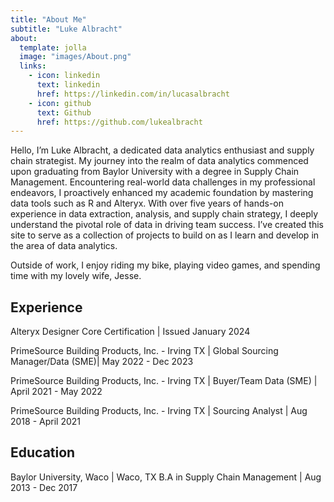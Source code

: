 ```yaml
---
title: "About Me"
subtitle: "Luke Albracht"
about:
  template: jolla
  image: "images/About.png"
  links:
    - icon: linkedin
      text: linkedin
      href: https://linkedin.com/in/lucasalbracht
    - icon: github
      text: Github
      href: https://github.com/lukealbracht
---
```


::: {#hero-heading}
Hello, I'm Luke Albracht, a dedicated data analytics enthusiast and supply chain strategist. My journey into the realm of data analytics commenced upon graduating from Baylor University with a degree in Supply Chain Management. Encountering real-world data challenges in my professional endeavors, I proactively enhanced my academic foundation by mastering data tools such as R and Alteryx. With over five years of hands-on experience in data extraction, analysis, and supply chain strategy, I deeply understand the pivotal role of data in driving team success. I've created this site to serve as a collection of projects to build on as I learn and develop in the area of data analytics.

Outside of work, I enjoy riding my bike, playing video games, and spending time with my lovely wife, Jesse.

## Experience

Alteryx Designer Core Certification \| Issued January 2024

PrimeSource Building Products, Inc. - Irving TX \| Global Sourcing Manager/Data (SME)\| May 2022 - Dec 2023

PrimeSource Building Products, Inc. - Irving TX \| Buyer/Team Data (SME) \| April 2021 - May 2022

PrimeSource Building Products, Inc. - Irving TX \| Sourcing Analyst \| Aug 2018 - April 2021

## Education

Baylor University, Waco \| Waco, TX B.A in Supply Chain Management \| Aug 2013 - Dec 2017
:::
